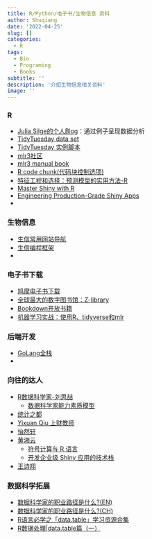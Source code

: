 ```yaml
---
title: R/Python/电子书/生物信息 资料
author: Shuqiang
date: '2022-04-25'
slug: []
categories:
  - R
tags:
  - Bio
  - Programing
  - Books
subtitle: ''
description: '介绍生物信息相关资料'
image: ''
---
```


### R

- [Julia Silge的个人Blog](https://juliasilge.com/blog/)：通过例子呈现数据分析  
- [TidyTuesday data set](https://github.com/rfordatascience/tidytuesday)  
- [TidyTuesday 实例脚本](https://hardin47.github.io/TidyTuesday/2022-03-22/babynames.html)  
- [mlr3社区](https://mlr3.mlr-org.com/)  
- [mlr3 manual book](https://mlr3book.mlr-org.com/mlr3book.pdf)  
- [R code chunk(代码块控制选项)](https://cloud.tencent.com/developer/article/1805479)  
- [特征工程和选择：预测模型的实用方法-R](https://bookdown.org/max/FES/important-concepts.html#model-bias-and-variance)  
- [Master Shiny with R](https://mastering-shiny.org/)  
- [Engineering Production-Grade Shiny Apps](https://engineering-shiny.org/)  
- []()


### 生物信息

- [生信常用网站导航](https://gwaslab.com/navigation/)  
- [生信编程框架](https://gwaslab.com/programming/)  
- []()  


### 电子书下载

- [鸠摩电子书下载](https://www.jiumodiary.com/)  
- [全球最大的数字图书馆：Z-library](https://pangniao.net/z-library-zui-xin-di-zhi.html)  
- [Bookdown开放书籍](https://bookdown.org)  
- [机器学习实战：使用R、tidyverse和mlr](https://book.douban.com/subject/35488867/?_dtcc=1)  

### 后端开发

- [GoLang全栈](https://hao.golangstack.com/)  
- []()


### 向往的达人

- [R数据科学家-刘思喆](https://bjt.name/2015/12/12/spark-or-r.html)  
  - [数据科学家能力素质模型](https://bjt.name/2021/09/28/statistician.html)  
- [统计之都](https://cosx.org/)  
- [Yixuan Qiu 上财教师](https://statr.me/categories/)  
- [怡然轩](https://yixuan.blog/cn/)  
- [黄湘云](https://xiangyun.rbind.io/)  
  - [符号计算与 R 语言](https://xiangyun.rbind.io/2016/07/r-symbol-calculate/)  
  - [开发企业级 Shiny 应用的技术栈](https://xiangyun.rbind.io/2021/08/shiny-in-production/)  
- [王诗翔](https://www.jianshu.com/u/b6608e27dc74)  

### 数据科学拓展

- [数据科学家的职业路径是什么?(EN)](https://www.business-science.io/careers/2022/03/15/the-data-science-career-path.html)  
- [数据科学家的职业路径是什么?(CH)](https://zhuanlan.zhihu.com/p/502353533)  
- [R语言必学之「data.table」学习资源合集](https://zhuanlan.zhihu.com/p/346366577)  
- [R数据处理|data.table篇（一）](https://zhuanlan.zhihu.com/p/26388833)  

